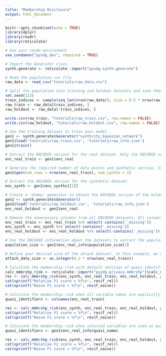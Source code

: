 ---
title: "Membership Disclosure"
output: html_document
---

```{r setup, include=FALSE}
knitr::opts_chunk$set(echo = TRUE)
library(dplyr)
library(readr)
library(reticulate)

# Use your conda environment
use_condaenv("pysdg_dev", required = TRUE)
```

```{r}
# Import the Generator class.
synth.generate <- reticulate::import("pysdg.synth.generate") 
```

```{r,results='hide'}
# Read the population csv file
raw_data <- read_csv("tutorials/raw_data.csv")
```

```{r,results='hide'}
# Split the population into training and holdout datasets and save them to csv files. Use your desired split ratio.
set.seed(123)
train_indices <- sample(seq_len(nrow(raw_data)), size = 0.5 * nrow(raw_data))
raw_train <- raw_data[train_indices, ]
raw_holdout <- raw_data[-train_indices, ]

write.csv(raw_train, "tutorials/raw_train.csv", row.names = FALSE)
write.csv(raw_holdout, "tutorials/raw_holdout.csv", row.names = FALSE)
```

```{r,results='hide'}
# Use the training dataset to train your model.
gen1 <- synth.generate$Generator("synthcity_bayesian_network")
gen1$load('tutorials/raw_train.csv', 'tutorials/raw_info.json')
gen1$train()

# Extract the ENCODED version for the real dataset. Only the ENCODED versions should be used to calculate the membership risk, otherwise an error will be raised.
enc_real_train <- gen1$enc_real
```

```{r,results='hide'}
# Generate the required number of data points and synthetic version. In this example, we generate one synthetic dataset version with the same number of rows as the real dataset.
gen1$gen(num_rows = nrow(enc_real_train), num_synths = 1)

# Extract the ENCODED version for the synthetic dataset.
enc_synth <- gen1$enc_synths[[1]]
```

```{r,results='hide'}
# Create a 'dummy' generator to obtain the ENCODED version of the holdout dataset.
gen2 <- synth.generate$Generator()
gen2$load('tutorials/raw_holdout.csv', 'tutorials/raw_info.json')
enc_real_holdout <- gen2$enc_real
```

```{r,results='hide'}
# Remove the unnecessary columns from all ENCODED datasets. All columns that include '_missing' in their names should be removed. These columns are added by pysdg for tracking purposes and are not part of the original dataset.
enc_real_train <- enc_real_train %>% select(-contains('_missing'))
enc_synth <- enc_synth %>% select(-contains('_missing'))
enc_real_holdout <- enc_real_holdout %>% select(-contains('_missing'))
```

```{r,results='hide'}
# Use the ENCODED information about the datasets to extract the population size.
population_size <- gen1$enc_real_info$population_size[1]

# Define your desired size of the attack dataset. In this example, we use 20% of the training dataset.
attack_data_size <- as.integer(0.2 * nrow(enc_real_train))
```

```{r}
# Calculate the membership risk with default settings of quasi-identifiers (all variable names will be considered by default).
calc_mmbrshp_risk <- reticulate::import("pysdg.privacy.mmbrshp")$calc_mmbrshp_risk
res <- calc_mmbrshp_risk(enc_synth, enc_real_train, enc_real_holdout, population_size = population_size, attack_size = attack_data_size)
cat(sprintf("Relative F1 score = %f\n", res$f_rel))
cat(sprintf("Naive F1 score = %f\n", res$f_naive))
```

```{r}
# Calculate the membership risk when all variable names are explicitly passed as quasi-identifiers.
quasi_identifiers <- colnames(enc_real_train)

res <- calc_mmbrshp_risk(enc_synth, enc_real_train, enc_real_holdout, population_size = population_size, attack_size = attack_data_size, quasi_names = quasi_identifiers)
cat(sprintf("Relative F1 score = %f\n", res$f_rel))
cat(sprintf("Naive F1 score = %f\n", res$f_naive))
```


```{r}
# Calculate the membership risk when selected variables are used as quasi-identifiers. In this example, we use the ENCODED variable names corresponding to the indexes that were initially defined in the input json file.
quasi_identifiers <- gen1$enc_real_info$quasi_names

res <- calc_mmbrshp_risk(enc_synth, enc_real_train, enc_real_holdout, population_size = population_size, attack_size = attack_data_size, quasi_names = quasi_identifiers)
cat(sprintf("Relative F1 score = %f\n", res$f_rel))
cat(sprintf("Naive F1 score = %f\n", res$f_naive))
```




